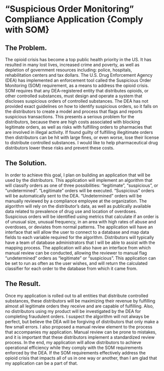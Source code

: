 # “Suspicious Order Monitoring” Compliance Application {Comply with SOM}

## The Problem.

The opioid crisis has become a top public health priority in the US. It has resulted in many lost lives, increased crime and poverty, as well as depletion of government resources including: police, hospitals, rehabilitation centers and tax dollars. The U.S. Drug Enforcement Agency (DEA) has implemented an enforcement tool called the Suspicious Order Monitoring (SOM) requirement, as a means to address the opioid crisis. SOM requires that any DEA-registered entity that distributes opioids, or other controlled substances, must design and operate a system that discloses suspicious orders of controlled substances.
The DEA has not provided exact guidelines on how to identify suspicious orders, so it falls on the distributors to create a model and process that flags and reports suspicious transactions. This presents a serious problem for the distributors, because there are high costs associated with blocking legitimate orders, as well as risks with fulfilling orders to pharmacies that are involved in illegal activity.  If found guilty of fulfilling illegitimate orders then distributors can be hit with large fines, or even worse, lose their license to distribute controlled substances. I would like to help pharmaceutical drug distributors lower these risks and prevent these costs.

## The Solution.

In order to achieve this goal, I plan on building an application that will be used by the distributors. This application will implement an algorithm that will classify orders as one of three possibilities: “legitimate”, “suspicious”, or “undetermined”. “Legitimate” orders will be executed. “Suspicious” orders will be automatically sent to the DEA. “Undetermined” orders will be manually reviewed by a compliance employee at the organization. The algorithm will rely on the distributor’s data, as well as publically available data related to prevalence of drug use and location of overdoses. Suspicious orders will be identified using metrics that calculate if an order is of unusual size, unusual frequency, in an area with high rates of abuse and overdoses, or deviates from normal patterns. The application will have an interface that will allow the user to connect to a database and map data fields to each variable required for the algorithm. Distributors will typically have a team of database administrators that I will be able to assist with the mapping process. The application will also have an interface from which manual review can be conducted, allowing the reviewer to manual flag “undetermined” orders as “legitimate” or “suspicious”. This application can be set to run as often as the user wishes, and will return the calculated classifier for each order to the database from which it came from.

## The Result.

Once my application is rolled out to all entities that distribute controlled substances, these distributors will be maximizing their revenue by fulfilling almost all legitimate orders they receive and are capable of fulfilling. Also, no distributors using my product will be investigated by the DEA for completing fraudulent orders. I suspect the algorithm will not always be perfect, but believe the DEA will be forgiving of distributors that only make a few small errors. I also proposed a manual review element to the process that accompanies my application. Manual review can be prone to mistakes, and it is important that these distributors implement a standardized review process. In the end, my application will allow distributors to achieve operational efficiency while they comply with the SOM requirements enforced by the DEA. If the SOM requirements effectively address the opioid crisis that impacts all of us in one way or another, than I am glad that my application can be a part of that. 
